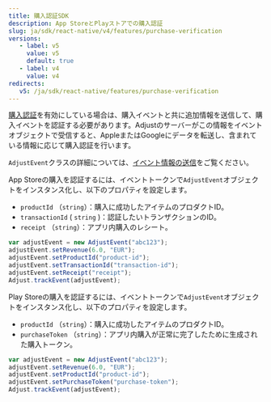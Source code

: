 ```yaml
---
title: 購入認証SDK
description: App StoreとPlayストアでの購入認証
slug: ja/sdk/react-native/v4/features/purchase-verification
versions:
   - label: v5
     value: v5
     default: true
   - label: v4
     value: v4
redirects:
   v5: /ja/sdk/react-native/features/purchase-verification
---
```


[購入認証](https://help.adjust.com/ja/article/purchase-verification)を有効にしている場合は、購入イベントと共に追加情報を送信して、購入イベントを認証する必要があります。Adjustのサーバーがこの情報をイベントオブジェクトで受信すると、AppleまたはGoogleにデータを転送し、含まれている情報に応じて購入認証を行います。

<Callout type="seealso">

`AdjustEvent`クラスの詳細については、[イベント情報の送信](/ja/sdk/react-native/features/events)をご覧ください。

</Callout>
<Tabs>
<Tab title="App Store" icon="StoreAppStore" sync="appstore">

App Storeの購入を認証するには、イベントトークンで`AdjustEvent`オブジェクトをインスタンス化し、以下のプロパティを設定します。

-  `productId` （`string`）：購入に成功したアイテムのプロダクトID。
-  `transactionId` \( `string` \)：認証したいトランザクションのID。
-  `receipt` （`string`）：アプリ内購入のレシート。

```js
var adjustEvent = new AdjustEvent("abc123");
adjustEvent.setRevenue(6.0, "EUR");
adjustEvent.setProductId("product-id");
adjustEvent.setTransactionId("transaction-id");
adjustEvent.setReceipt("receipt");
Adjust.trackEvent(adjustEvent);
```

</Tab>
<Tab title="Play Store" icon="PlatformGooglePlay" sync="playstore">

Play Storeの購入を認証するには、イベントトークンで`AdjustEvent`オブジェクトをインスタンス化し、以下のプロパティを設定します。

-  `productId` （`string`）：購入に成功したアイテムのプロダクトID。
-  `purchaseToken` （`string`）：アプリ内購入が正常に完了したために生成された購入トークン。

```js
var adjustEvent = new AdjustEvent("abc123");
adjustEvent.setRevenue(6.0, "EUR");
adjustEvent.setProductId("product-id");
adjustEvent.setPurchaseToken("purchase-token");
Adjust.trackEvent(adjustEvent);
```

</Tab>
</Tabs>
